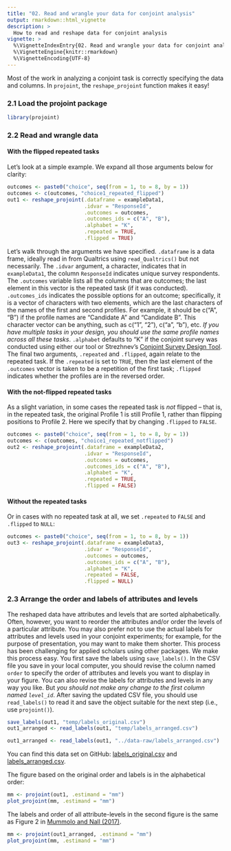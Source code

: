 ```yaml
---
title: "02. Read and wrangle your data for conjoint analysis"
output: rmarkdown::html_vignette
description: >
  How to read and reshape data for conjoint analysis
vignette: >
  %\VignetteIndexEntry{02. Read and wrangle your data for conjoint analysis}
  %\VignetteEngine{knitr::rmarkdown}
  %\VignetteEncoding{UTF-8}
---
```


Most of the work in analyzing a conjoint task is correctly specifying the data and columns. In `projoint`, the `reshape_projoint` function makes it easy!

### 2.1 Load the projoint package

```r
library(projoint)
```

### 2.2 Read and wrangle data


#### With the flipped repeated tasks

Let's look at a simple example. We expand all those arguments below for clarity:

```r
outcomes <- paste0("choice", seq(from = 1, to = 8, by = 1))
outcomes <- c(outcomes, "choice1_repeated_flipped")
out1 <- reshape_projoint(.dataframe = exampleData1, 
                         .idvar = "ResponseId", 
                         .outcomes = outcomes,
                         .outcomes_ids = c("A", "B"),
                         .alphabet = "K", 
                         .repeated = TRUE,
                         .flipped = TRUE)
```

Let's walk through the arguments we have specified. `.dataframe` is a data frame, ideally read in from Qualtrics using `read_Qualtrics()` but not necessarily. The `.idvar` argument, a character, indicates that in `exampleData1`, the column `ResponseId` indicates unique survey respondents. The `.outcomes` variable lists all the columns that are outcomes; the last element in this vector is the repeated task (if it was conducted). `.outcomes_ids` indicates the possible options for an outcome; specifically, it is a vector of characters with two elements, which are the last characters of the names of the first and second profiles. For example, it should be c("A", "B") if the profile names are "Candidate A" and "Candidate B". This character vector can be anything, such as c("1", "2"), c("a", "b"), etc. *If you have multiple tasks in your design, you should use the same profile names across all these tasks*. `.alphabet` defaults to "K" if the conjoint survey was conducted using either our tool or Strezhnev's [Conjoint Survey Design Tool](https://github.com/astrezhnev/conjointsdt). The final two arguments, `.repeated` and `.flipped`, again relate to the repeated task. If the `.repeated` is set to `TRUE`, then the last element of the `.outcomes` vector is taken to be a repetition of the first task; `.flipped` indicates whether the profiles are in the reversed order.

#### With the not-flipped repeated tasks

As a slight variation, in some cases the repeated task is *not* flipped -- that is, in the repeated task, the original Profile 1 is still Profile 1, rather than flipping positions to Profile 2. Here we specify that by changing `.flipped` to `FALSE`.

```r
outcomes <- paste0("choice", seq(from = 1, to = 8, by = 1))
outcomes <- c(outcomes, "choice1_repeated_notflipped")
out2 <- reshape_projoint(.dataframe = exampleData2, 
                         .idvar = "ResponseId", 
                         .outcomes = outcomes,
                         .outcomes_ids = c("A", "B"),
                         .alphabet = "K", 
                         .repeated = TRUE,
                         .flipped = FALSE)
```

#### Without the repeated tasks

Or in cases with no repeated task at all, we set `.repeated` to `FALSE` and  `.flipped` to `NULL`:

```r
outcomes <- paste0("choice", seq(from = 1, to = 8, by = 1))
out3 <- reshape_projoint(.dataframe = exampleData3, 
                         .idvar = "ResponseId", 
                         .outcomes = outcomes,
                         .outcomes_ids = c("A", "B"),
                         .alphabet = "K", 
                         .repeated = FALSE,
                         .flipped = NULL)
```

### 2.3 Arrange the order and labels of attributes and levels

The reshaped data have attributes and levels that are sorted alphabetically. Often, however, you want to reorder the attributes and/or order the levels of a particular attribute. You may also prefer not to use the actual labels for attributes and levels used in your conjoint experiments; for example, for the purpose of presentation, you may want to make them shorter. This process has been challenging for applied scholars using other packages. We make this process easy. You first save the labels using `save_labels()`. In the CSV file you save in your local computer, you should revise the column named `order` to specify the order of attributes and levels you want to display in your figure. You can also revise the labels for attributes and levels in any way you like. But *you should not make any change to the first column named `level_id`*. After saving the updated CSV file, you should use `read_labels()` to read it and save the object suitable for the next step (i.e., use `projoint()`).

```r
save_labels(out1, "temp/labels_original.csv")
out1_arranged <- read_labels(out1, "temp/labels_arranged.csv")
```

```r
out1_arranged <- read_labels(out1, "../data-raw/labels_arranged.csv")
```

You can find this data set on GitHub: [labels_original.csv](https://github.com/yhoriuchi/projoint/blob/master/data-raw/labels_original.csv) and [labels_arranged.csv](https://github.com/yhoriuchi/projoint/blob/master/data-raw/labels_arranged.csv).

The figure based on the original order and labels is in the alphabetical order:
```r
mm <- projoint(out1, .estimand = "mm")
plot_projoint(mm, .estimand = "mm")
```

The labels and order of all attribute-levels in the second figure is the same as Figure 2 in [Mummolo and Nall (2017)](https://doi.org/10.1086/687569).
```r
mm <- projoint(out1_arranged, .estimand = "mm")
plot_projoint(mm, .estimand = "mm")
```



